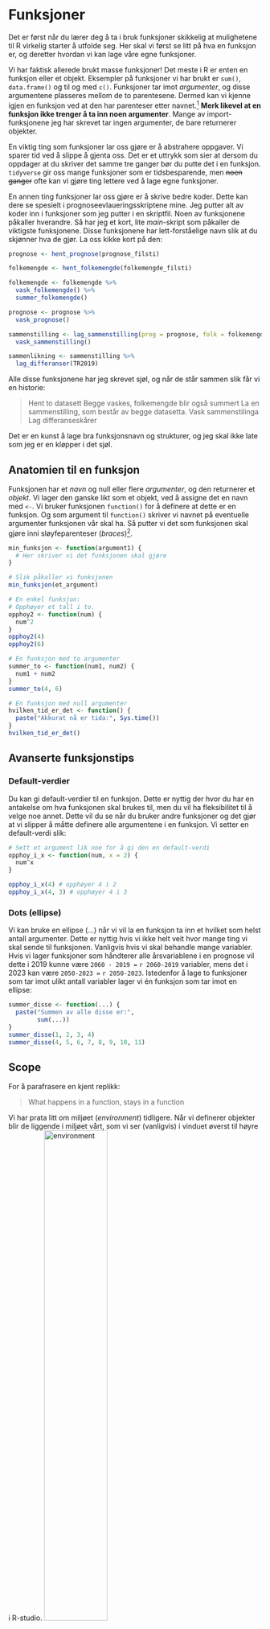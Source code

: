 # Funksjoner

Det er først når du lærer deg å ta i bruk funksjoner skikkelig at mulighetene til R virkelig starter å utfolde seg. Her skal vi først se litt på hva en funksjon er, og deretter hvordan vi kan lage våre egne funksjoner. 

Vi har faktisk allerede brukt masse funksjoner! Det meste i R er enten en funksjon eller et objekt. Eksempler på funksjoner vi har brukt er `sum()`, `data.frame()` og til og med `c()`. Funksjoner tar imot *argumenter*, og disse argumentene plasseres mellom de to parentesene. Dermed kan vi kjenne igjen en funksjon ved at den har parenteser etter navnet.[^1] **Merk likevel at en funksjon ikke trenger å ta inn noen argumenter**. Mange av import-funksjonene jeg har skrevet tar ingen argumenter, de bare returnerer objekter.

[^1]: Man kan henvise til en funksjon uten å bruke parenteser når man ikke trenger å spesifisere noen av argumentene. For eksempel i dette tilfellet: `vektor1 %>% sum`. Jeg anbefaler likevel at du er konsekvent og alltid har med parentesene. Dette er også anbefalt i [stilguiden](https://style.tidyverse.org/functions.html) til `tidyverse`. Parentesene gjør det lettere å gjenkjenne funksjoner.

En viktig ting som funksjoner lar oss gjøre er å abstrahere oppgaver. Vi sparer tid ved å slippe å gjenta oss. Det er et uttrykk som sier at dersom du oppdager at du skriver det samme tre ganger bør du putte det i en funksjon. `tidyverse` gir oss mange funksjoner som er tidsbesparende, men ~~noen ganger~~ ofte kan vi gjøre ting lettere ved å lage egne funksjoner. 

<!-- gjerne et eksempel på det her -->

En annen ting funksjoner lar oss gjøre er å skrive bedre koder. Dette kan dere se spesielt i prognoseevlaueringsskriptene mine. Jeg putter alt av koder inn i funksjoner som jeg putter i en skriptfil. Noen av funksjonene påkaller hverandre. Så har jeg et kort, lite *main*-skript som påkaller de viktigste funksjonene. Disse funksjonene har lett-forståelige navn slik at du skjønner hva de gjør. La oss kikke kort på den:

```r
prognose <- hent_prognose(prognose_filsti)

folkemengde <- hent_folkemengde(folkemengde_filsti)

folkemengde <- folkemengde %>% 
  vask_folkemengde() %>% 
  summer_folkemengde()

prognose <- prognose %>% 
  vask_prognose()

sammenstilling <- lag_sammenstilling(prog = prognose, folk = folkemengde) %>% 
  vask_sammenstilling()

sammenlikning <- sammenstilling %>% 
  lag_differanser(TR2019)
```

Alle disse funksjonene har jeg skrevet sjøl, og når de står sammen slik får vi en historie:

> Hent to datasett
> Begge vaskes, folkemengde blir også summert
> La en sammenstilling, som består av begge datasetta.
> Vask sammenstilinga
> Lag differanseskårer

Det er en kunst å lage bra funksjonsnavn og strukturer, og jeg skal ikke late som jeg er en kløpper i det sjøl. 

## Anatomien til en funksjon

Funksjonen har et *navn* og null eller flere *argumenter*, og den returnerer et *objekt.* Vi lager den ganske likt som et objekt, ved å assigne det en navn med `<-`. Vi bruker funksjonen `function()` for å definere at dette er en funksjon. Og som argument til `function()` skriver vi navnet på eventuelle argumenter funksjonen vår skal ha. Så putter vi det som funksjonen skal gjøre inni sløyfeparenteser (*braces*)[^2]. 

```r
min_funksjon <- function(argument1) {
  # Her skriver vi det funksjonen skal gjøre
}

# Slik påkaller vi funksjonen
min_funksjon(et_argument)
```

[^2]: Jeg nevner det her, fordi det forvirra meg en stund: Sløyfeparentesene er faktisk ikke nødvendig. De gjør at du kan skrive innholdet i funksjonen *over flere linjer*. Og vi har nesten alltid funksjoner som går over flere linjer. Dermed vil du nesten alltid se funksjoner med disse parantesene. Om du derimot har en veldig kort funksjon trenger du ikke sløyfeparenteser, da skriver du det bare på samme linje. F.eks. denne korte funksjonen som multipliserer et tall med seg sjøl: `kort_funksjon <- function(tall) tall * tall`. Når det er sagt, lær deg å assosiser sløyfeparenteser med funksjoner.

```r
# En enkel funksjon:
# Opphøyer et tall i to.
opphoy2 <- function(num) {
  num^2
}
opphoy2(4)
opphoy2(6)

# En funksjon med to argumenter
summer_to <- function(num1, num2) {
  num1 + num2
}
summer_to(4, 6)

# En funksjon med null argumenter
hvilken_tid_er_det <- function() {
  paste("Akkurat nå er tida:", Sys.time())
}
hvilken_tid_er_det()
```

## Avanserte funksjonstips

### Default-verdier

Du kan gi default-verdier til en funksjon. Dette er nyttig der hvor du har en antakelse om hva funksjonen skal brukes til, men du vil ha fleksibilitet til å velge noe annet. Dette vil du se når du bruker andre funksjoner og det gjør at vi slipper å måtte definere alle argumentene i en funksjon. Vi setter en default-verdi slik:

```r
# Sett et argument lik noe for å gi den en default-verdi
opphoy_i_x <- function(num, x = 2) {
  num^x
}

opphoy_i_x(4) # opphøyer 4 i 2
opphoy_i_x(4, 3) # opphøyer 4 i 3
```

### Dots (ellipse)

Vi kan bruke en ellipse (...) når vi vil la en funksjon ta inn et hvilket som helst antall argumenter. Dette er nyttig hvis vi ikke helt veit hvor mange ting vi skal sende til funksjonen. Vanligvis hvis vi skal behandle mange variabler. Hvis vi lager funksjoner som håndterer alle årsvariablene i en prognose vil dette i 2019 kunne være `2060 - 2019 =` `r 2060-2019` variabler, mens det i 2023 kan være `2050-2023 =` `r 2050-2023`. Istedenfor å lage to funksjoner som tar imot ulikt antall variabler lager vi én funksjon som tar imot en ellipse:

```r
summer_disse <- function(...) {
  paste("Summen av alle disse er:",
        sum(...))
}
summer_disse(1, 2, 3, 4)
summer_disse(4, 5, 6, 7, 8, 9, 10, 11)
```
## Scope

For å parafrasere en kjent replikk: 

> What happens in a function, stays in a function

Vi har prata litt om miljøet (*environment*) tidligere. Når vi definerer objekter blir de liggende i miljøet vårt, som vi ser (vanligvis) i vinduet øverst til høyre i R-studio. ![environment](img/environment.png){width=50%}

Når det havner her, kan vi henvise til det så mye vi vil, fra hvor som helst (i den samme sesjonen). Hvis vi restarter R-sesjonen vil alt i miljøet forsvinne, fram til vi definerer det igjen.

Funksjoner er annerledes. Det som defineres *inni* funksjonen vil ikke bli tilgjengelig for miljøet utafor funksjonen. La oss se et eksempel

```r
foo <- 2

en_funksjon <- function() {
  bar <- 3 
  
  bar * 2
}

foo # Tilgjengelig
en_funksjon() # Tilgjengelig
bar # Ikke tilgjengelig - fordi `bar` bare er definert inni funksjonen.

```
En måte å dra nytte av denne kunnskapen på, er at du kan holde midlertidige objekter inni funksjonen. Hvis vi ikke trenger den i miljøet vårt kan vi holde den unna, og holde det ryddigere. 

Merk at motsatt vei går an: en funksjon veit hva som er i miljøet, siden funksjonen er en del av miljøet. Så vi kan henvise til objekter som ligger i miljøet fra inni en funksjon.

```r
foo <- 2 
en_funksjon <- function() {
  foo * 3
}
en_funksjon()
```
## Inspirasjon fra tidyverse

Når jeg lager funksjoner tar jeg inspirasjon fra tidyverse og sørger for at det første argumentet som tas inn er et datasett. Dermed kan vi bruke pipa til å sende datasett fra funksjon til funksjon. Derfor får vi ofte funksjoner som ser slik ut:

```r
vask_datasett <- function(dat = folkemengde, multiplisering) {
  dat %>% 
    rename(nytt_bra_navn = dårlig_gammelt_navn) %>% 
    mutate(kul_ny_variabel = gammel_variabel * multiplisering) %>% 
    select(nytt_bra_navn, kul_ny_variabel)
}
```

La oss se litt nøyere på hva som skjer her. Funksjonen vi heter lager `vask_datasett()`. Den tar inn et argument `dat`, og et argument `multiplisering`. `dat` har jeg forhåndsdefinert, jeg antar at datasettet jeg vil sende til funksjonen heter folkemengde. Hvorfor gjør jeg dette? Hvis jeg veit hva datasettet heter, hvorfor lar jeg meg bruke et annet datasett istedenfor? Fordi jeg ofte ender opp med å bruke funksjonen på *flere* datasett. Med denne tilnærminga gjør jeg det lettere i framtida. Eller hvis datasettet en gang skifter navn fra `folkemengde` til *folkemengde-2023*, for eksempel. Legg merke til innholdet (*body*) til funksjonen. Det starter med at vi tar datasettet, generisk definert som `dat`, og sender videre via ei pipe (`%>%`). 

Funksjonen tar også inn et annet argument som jeg *ikke* har forhåndsdefinert, `multiplisering`. Dette argumentet må defineres. Jeg forventer at det er tall, for det brukes seinere til å multiplisere en gammel_variabel med.

Slik bruker vi funksjonen vår:

```r
vask_datasett(folkemengde, 3)

# Eller, med pipe
folkemengde %>% vask_datasett(3)

# Hvis vi skal bruke folkemengde som datasett, og siden det er forhåndsdefinert,
# trenger vi strengt tatt ikke en gang å nevne det. Vi kan gjøre slik:
vask_datasett(3)

# Men det er smart å være spesifikk i argumentene man sender, så jeg anbefaler
# at du bruker en av de to første metodene. Det er lett å returnere til dette
# etter noen måneder og glemme at folkemengde er nevnt i funksjonen på det 
# siste eksemplet.
```

La oss dykke dypere i dette, med fare for å være overtydelig. Hvordan ville en *dårligere* funksjon sett ut? Dårligere, fordi den er *mindre generisk*. Den ville sett slik ut:

```r
vask_datasett_daarlig <- function() {
  folkemengde %>% 
    rename(nytt_bra_navn = dårlig_gammelt_navn) %>% 
    mutate(kul_ny_variabel = gammel_variabel * 2) %>% 
    select(nytt_bra_navn, kul_ny_variabel)
}
```

Hovedforskjellen her er er at jeg har fjerna de to argumentene fra funksjonen. Dermed trenger vi ikke legge ved noen argumenter når vi kjører funksjonen. I funksjonens kropp henvises det nå direkte til `folkemengde`, ikke til noe generisk `dat`. Og vi multipliserer alltid med 2. Hvis vi vil multiplisere med noe annet må vi gå inn i funksjonen og skrive den om. Hvis vi vil vaske et annet datasett må vi gå inn og endre navnet på det i funksjonen. Det blir mer jobb for oss i framtida og *sannsynligheten for at vi gjør noe galt øker*. Kanskje ikke så mye, men alle monner drar. 

Kanskje har vi ikke bruk for å endre multipliseringsfaktoren eller datasettnavnet *akkurat nå*. Men det koster oss lite å legge inn denne funksjonaliteten, og det vil potensielt spare oss arbeid i framtida.
